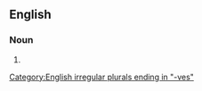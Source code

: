 {{also|head scarves}}

==English==

===Noun===
{{head|en|noun plural form}}
# {{plural of|headscarf|lang=en}}

[[Category:English irregular plurals ending in "-ves"]]